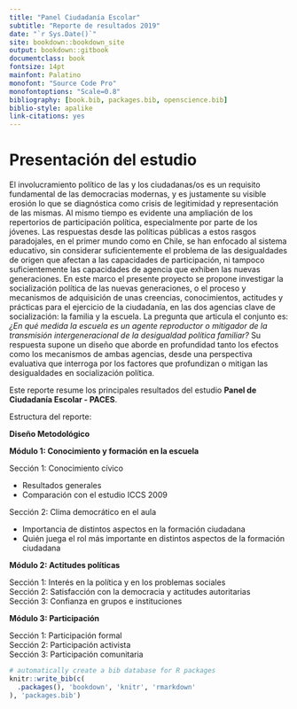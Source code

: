 ```yaml
---
title: "Panel Ciudadanía Escolar"
subtitle: "Reporte de resultados 2019"
date: "`r Sys.Date()`"
site: bookdown::bookdown_site
output: bookdown::gitbook
documentclass: book
fontsize: 14pt
mainfont: Palatino
monofont: "Source Code Pro"
monofontoptions: "Scale=0.8"
bibliography: [book.bib, packages.bib, openscience.bib]
biblio-style: apalike
link-citations: yes
---
```


# Presentación del estudio{-}

El involucramiento político de las y los ciudadanas/os es un requisito fundamental de las democracias modernas, y es justamente su visible erosión lo que se diagnóstica como crisis de legitimidad y representación de las mismas. Al mismo tiempo es evidente una ampliación de los repertorios de participación política, especialmente por parte de los jóvenes. Las respuestas desde las políticas públicas a estos rasgos paradojales, en el primer mundo como en Chile, se han enfocado al sistema educativo, sin considerar suficientemente el problema de las desigualdades de origen que afectan a las capacidades de participación, ni tampoco suficientemente las capacidades de agencia que exhiben las nuevas generaciones. En este marco el presente proyecto se propone investigar la socialización política de las nuevas generaciones, o el proceso y mecanismos de adquisición de unas creencias, conocimientos, actitudes y prácticas para el ejercicio de la ciudadanía, en las dos agencias clave de socialización: la familia y la escuela. La pregunta que articula el conjunto es: *¿En qué medida la escuela es un agente reproductor o mitigador de la transmisión intergeneracional de la desigualdad política familiar?* Su respuesta supone un diseño que aborde en profundidad tanto los efectos como los mecanismos de ambas agencias, desde una perspectiva evaluativa que interroga por los factores que profundizan o mitigan las desigualdades en socialización política.

Este reporte resume los principales resultados del estudio **Panel de Ciudadanía Escolar - PACES**.

Estructura del reporte:

**Diseño Metodológico**

**Módulo 1: Conocimiento y formación en la escuela**

Sección 1: Conocimiento cívico<br>
<ul>
  <li>Resultados generales</li>
  <li>Comparación con el estudio ICCS 2009</li>
</ul>
Sección 2: Clima democrático en el aula<br>
<ul>
  <li>Importancia de distintos aspectos en la formación ciudadana</li>
  <li>Quién juega el rol más importante en distintos aspectos de la formación ciudadana</li>
</ul>

**Módulo 2: Actitudes políticas**

Sección 1: Interés en la política y en los problemas sociales<br>
Sección 2: Satisfacción con la democracia y actitudes autoritarias<br>
Sección 3: Confianza en grupos e instituciones<br>

**Módulo 3: Participación**

Sección 1: Participación formal<br>
Sección 2: Participación activista<br>
Sección 3: Participación comunitaria<br>

```r
# automatically create a bib database for R packages
knitr::write_bib(c(
  .packages(), 'bookdown', 'knitr', 'rmarkdown'
), 'packages.bib')
```
<!--stackedit_data:
eyJoaXN0b3J5IjpbLTkwNjg2NzgxMiwtMTU3NTk5MjldfQ==
-->
